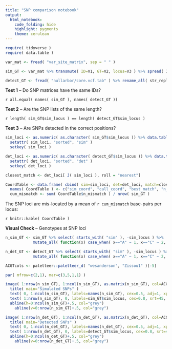 ```yaml
---
title: "SNP comparison notebook"
output: 
  html_notebook: 
    code_folding: hide
    highlight: pygments
    theme: cerulean
---
```



```r

require( tidyverse )
require( data.table )

var_mat <- fread( "var_site_matrix", sep = " " )

sim_GT <- var_mat %>% transmute( ID=V1, GT=V2, locus=V3 ) %>% spread( ID, GT ) %>% mutate_all( factor ) %>% rename_all( function(x) paste0( "sim_", x )) %>% mutate( n_locus=as.numeric( as.character( sim_locus ))) %>% arrange( n_locus ) %>% data.table()

detect_GT <- fread( "nullarbor/core.vcf.tab" ) %>% rename_all( str_replace, "\\[[0-9]+\\]", '' ) %>% rename_all( str_replace, ':GT', '') %>% select( -`# CHROM`, -REF ) %>% mutate_all( factor ) %>% rename( sim_locus=POS ) %>% mutate( n_locus=as.numeric( as.character( sim_locus ))) %>% arrange( n_locus ) %>% data.table()

```


**Test 1** -- Do SNP matrices have the same IDs?

``r all.equal( names( sim_GT ), names( detect_GT )) ``


**Test 2** -- Are the SNP lists of the same length?

``r length( sim_GT$sim_locus ) == length( detect_GT$sim_locus ) ``


**Test 3** -- Are SNPs detected in the correct positions?

```r

sim_loci <- as.numeric( as.character( sim_GT$sim_locus )) %>% data.table()
  setattr( sim_loci, "sorted", "sim" )
  setkey( sim_loci ) 

det_loci <- as.numeric( as.character( detect_GT$sim_locus )) %>% data.table()
  setattr( det_loci, "sorted", "det" )
  setkey( det_loci ) 

closest_match <- det_loci[ J( sim_loci ), roll = "nearest"]

CoordTable <- data.frame( cbind( sim=sim_loci, det=det_loci, match=closest_match )) %>% mutate( mismatch=det_loci-closest_match )
  names( CoordTable ) <- c("sim_coord", "call_coord", "best_match", "n_mismatch")
  cum_mismatch <- sum( CoordTable$n_mismatch ) / nrow( sim_GT )


```

The SNP loci are mis-located by a mean of `r cum_mismatch` base-pairs per locus:

`r knitr::kable( CoordTable )`


**Visual Check** -- Genotypes at SNP loci

```r

n_sim_GT <- sim_GT %>% select( starts_with( "sim" ), -sim_locus ) %>% 
            mutate_all( function(x) case_when( x=="A" ~ 1, x=="C" ~ 2, x=="G" ~ 3, x=="T" ~ 4, x!="A" & x!="C" & x!="G" & x!="T" ~ NA_real_ ))

n_det_GT <- detect_GT %>% select( starts_with( "sim" ), -sim_locus ) %>% 
            mutate_all( function(x) case_when( x=="A" ~ 1, x=="C" ~ 2, x=="G" ~ 3, x=="T" ~ 4, x!="A" & x!="C" & x!="G" & x!="T" ~ NA_real_ ))

ACGTcols <- paletteer::paletteer_d( "wesanderson", "Zissou1" )[-5]

par( mfrow=c(2,1), mar=c(3,5,1,1) )

image( 1:nrow(n_sim_GT), 1:ncol(n_sim_GT), as.matrix(n_sim_GT), col=ACGTcols, xaxt='n', yaxt='n', xlab="", ylab="" )
  title( main="Simulated SNPs" )
  text( 0, 1:ncol(n_sim_GT), labels=names(n_sim_GT), cex=0.5, adj=1, xpd=TRUE )
  text( 1:nrow(n_sim_GT), 0, labels=sim_GT$sim_locus, cex=0.8, srt=45, adj=1, xpd=TRUE )
  abline(h=0:ncol(n_sim_GT)+.5, col="grey")
	abline(v=0:nrow(n_sim_GT)+.5, col="grey")

image( 1:nrow(n_det_GT), 1:ncol(n_det_GT), as.matrix(n_det_GT), col=ACGTcols, xaxt='n', yaxt='n', xlab="", ylab="" )
  title( main="Detected SNPs" )
  text( 0, 1:ncol(n_det_GT), labels=names(n_det_GT), cex=0.5, adj=1, xpd=TRUE )
  text( 1:nrow(n_det_GT), 0, labels=detect_GT$sim_locus, cex=0.8, srt=45, adj=1, xpd=TRUE )
  abline(h=0:ncol(n_det_GT)+.5, col="grey")
	abline(v=0:nrow(n_det_GT)+.5, col="grey")

```



